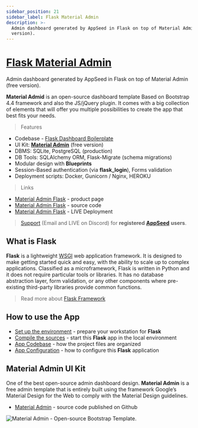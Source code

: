 ```yaml
---
sidebar_position: 21
sidebar_label: Flask Material Admin
description: >-
  Admin dashboard generated by AppSeed in Flask on top of Material Admin (free
  version).
---
```


# [Flask Material Admin](https://appseed.us/product/material-dashboard/flask/)

<SubHeading> Admin dashboard generated by AppSeed in Flask on top of Material Admin (free version).</SubHeading>

**Material Admid** is an open-source dashboard template Based on Bootstrap 4.4 framework and also the JS/jQuery plugin. It comes with a big collection of elements that will offer you multiple possibilities to create the app that best fits your needs.

> Features

- Codebase - [Flask Dashboard Boilerplate](../../boilerplate-code/flask-dashboard.md)
- UI Kit: [**Material Admin**](https://github.com/BootstrapDash/Material-Admin) (free version)
- DBMS: SQLite, PostgreSQL (production)
- DB Tools: SQLAlchemy ORM, Flask-Migrate (schema migrations)
- Modular design with **Blueprints**
- Session-Based authentication (via **flask_login**), Forms validation
- Deployment scripts: Docker, Gunicorn / Nginx, HEROKU

> Links

- [Material Admin Flask](https://appseed.us/product/material-dashboard/flask/) - product page
- [Material Admin Flask](https://github.com/app-generator/flask-dashboard-material-admin) - source code
- [Material Admin Flask](https://flask-dashboard-material-admin.appseed.us/) - LIVE Deployment

> [Support](https://appseed.us/support) (Email and LIVE on Discord) for **registered** [**AppSeed**](https://appseed.us/) **users**.

## What is Flask

**Flask** is a lightweight [WSGI](../../content/what-is/wsgi.md) web application framework. It is designed to make getting started quick and easy, with the ability to scale up to complex applications. Classified as a microframework, Flask is written in Python and it does not require particular tools or libraries. It has no database abstraction layer, form validation, or any other components where pre-existing third-party libraries provide common functions.

> Read more about [Flask Framework](../../content/what-is/flask.md)

## How to use the App

- [Set up the environment](../../boilerplate-code/flask-dashboard.md#environment) - prepare your workstation for **Flask**
- [Compile the sources](../../boilerplate-code/flask-dashboard.md#build-the-app-1) - start this **Flask** app in the local environment
- [App Codebase](../../boilerplate-code/flask-dashboard.md#app-codebase) - how the project files are organized
- [App Configuration](../../boilerplate-code/flask-dashboard.md#app-configuration) - how to configure this **Flask** application

## Material Admin UI Kit

One of the best open-source admin dashboard design. **Material Admin** is a free admin template that is entirely built using the framework Google’s Material Design for the Web to comply with the Material Design guidelines.

- [Material Admin](https://github.com/BootstrapDash/Material-Admin) - source code published on Github

![Material Admin - Open-source Bootstrap Template.](../../../static/assets/material-admin-bootstrap.jpg)
